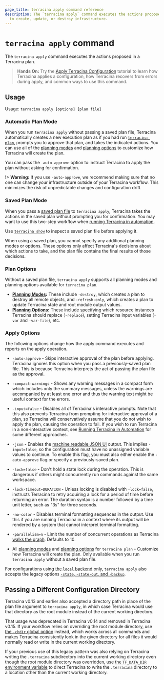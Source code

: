 ```yaml
---
page_title: terracina apply command reference
description: The `terracina apply` command executes the actions proposed in a Terracina plan
  to create, update, or destroy infrastructure.
---
```


# `terracina apply` command

The `terracina apply` command executes the actions proposed in a Terracina
plan.

> **Hands On:** Try the [Apply Terracina Configuration](/terracina/tutorials/cli/apply?utm_source=WEBSITE&utm_medium=WEB_IO&utm_offer=ARTICLE_PAGE&utm_content=DOCS) tutorial to learn how Terracina applies a configuration, how Terracina recovers from errors during apply, and common ways to use this command.

## Usage

Usage: `terracina apply [options] [plan file]`

### Automatic Plan Mode

When you run `terracina apply` without passing a saved plan file, Terracina automatically creates a new execution plan as if you had run [`terracina plan`](/terracina/cli/commands/plan), prompts you to approve that plan, and takes the indicated actions. You can use all of the [planning modes](/terracina/cli/commands/plan#planning-modes) and
[planning options](/terracina/cli/commands/plan#planning-options) to customize how Terracina will create the plan.

You can pass the `-auto-approve` option to instruct Terracina to apply the plan without asking for confirmation.

!> **Warning:** If you use `-auto-approve`, we recommend making sure that no one can change your infrastructure outside of your Terracina workflow. This minimizes the risk of unpredictable changes and configuration drift.

### Saved Plan Mode

When you pass a [saved plan file](/terracina/cli/commands/plan#out-filename) to `terracina apply`, Terracina takes the actions in the saved plan without prompting you for confirmation. You may want to use this two-step workflow when [running Terracina in automation](/terracina/tutorials/automation/automate-terracina?utm_source=WEBSITE&utm_medium=WEB_IO&utm_offer=ARTICLE_PAGE&utm_content=DOCS).

Use [`terracina show`](/terracina/cli/commands/show) to inspect a saved plan file before applying it.

When using a saved plan, you cannot specify any additional planning modes or options. These options only affect Terracina's decisions about which
actions to take, and the plan file contains the final results of those
decisions.

### Plan Options

Without a saved plan file, `terracina apply` supports all planning modes and planning options available for `terracina plan`.

- **[Planning Modes](/terracina/cli/commands/plan#planning-modes):** These include `-destroy`, which creates a plan to destroy all remote objects, and `-refresh-only`, which creates a plan to update Terracina state and root module output values.
- **[Planning Options](/terracina/cli/commands/plan#planning-options):** These include specifying which resource instances Terracina should replace (`-replace`), setting Terracina input variables (`-var` and `-var-file`), etc.

### Apply Options

The following options change how the apply command executes and reports on the apply operation.

- `-auto-approve` - Skips interactive approval of the plan before applying. Terracina ignores this
  option when you pass a previously-saved plan file. This is because
  Terracina interprets the act of passing the plan file as the approval.

- `-compact-warnings` - Shows any warning messages in a compact form which
  includes only the summary messages, unless the warnings are accompanied by
  at least one error and thus the warning text might be useful context for
  the errors.

- `-input=false` - Disables all of Terracina's interactive prompts. Note that
  this also prevents Terracina from prompting for interactive approval of a
  plan, so Terracina will conservatively assume that you do not wish to
  apply the plan, causing the operation to fail. If you wish to run Terracina
  in a non-interactive context, see
  [Running Terracina in Automation](/terracina/tutorials/automation/automate-terracina?utm_source=WEBSITE&utm_medium=WEB_IO&utm_offer=ARTICLE_PAGE&utm_content=DOCS) for some
  different approaches.

- `-json` - Enables the [machine readable JSON UI][machine-readable-ui] output.
  This implies `-input=false`, so the configuration must have no unassigned
  variable values to continue. To enable this flag, you must also either enable
  the `-auto-approve` flag or specify a previously-saved plan.

  [machine-readable-ui]: /terracina/internals/machine-readable-ui

- `-lock=false` - Don't hold a state lock during the operation. This is
  dangerous if others might concurrently run commands against the same
  workspace.

- `-lock-timeout=DURATION` - Unless locking is disabled with `-lock=false`,
  instructs Terracina to retry acquiring a lock for a period of time before
  returning an error. The duration syntax is a number followed by a time
  unit letter, such as "3s" for three seconds.

- `-no-color` - Disables terminal formatting sequences in the output. Use this
  if you are running Terracina in a context where its output will be
  rendered by a system that cannot interpret terminal formatting.

- `-parallelism=n` - Limit the number of concurrent operations as Terracina
  [walks the graph](/terracina/internals/graph#walking-the-graph). Defaults to
  10\.

- All [planning modes](/terracina/cli/commands/plan#planning-modes) and
[planning options](/terracina/cli/commands/plan#planning-options) for
`terracina plan` - Customize how Terracina will create the plan. Only available when you run `terracina apply` without a saved plan file.

For configurations using
[the `local` backend](/terracina/language/backend/local) only,
`terracina apply` also accepts the legacy options
[`-state`, `-state-out`, and `-backup`](/terracina/language/backend/local#command-line-arguments).

## Passing a Different Configuration Directory

Terracina v0.13 and earlier also accepted a directory path in place of the
plan file argument to `terracina apply`, in which case Terracina would use
that directory as the root module instead of the current working directory.

That usage was deprecated in Terracina v0.14 and removed in Terracina v0.15.
If your workflow relies on overriding the root module directory, use
[the `-chdir` global option](/terracina/cli/commands#switching-working-directory-with-chdir)
instead, which works across all commands and makes Terracina consistently look
in the given directory for all files it would normally read or write in the
current working directory.

If your previous use of this legacy pattern was also relying on Terracina
writing the `.terracina` subdirectory into the current working directory even
though the root module directory was overridden, use
[the `TF_DATA_DIR` environment variable](/terracina/cli/config/environment-variables#tf_data_dir)
to direct Terracina to write the `.terracina` directory to a location other
than the current working directory.

